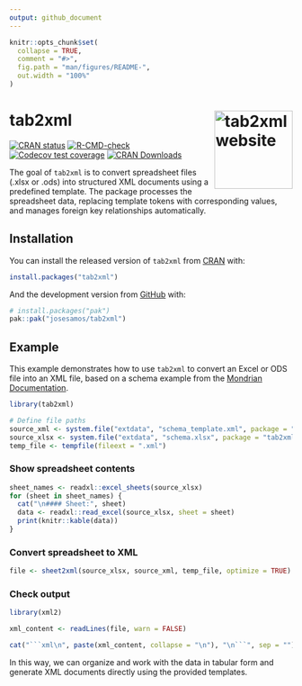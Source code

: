 ```yaml
---
output: github_document
---
```


<!-- README.md is generated from README.Rmd. Please edit that file -->

```r
knitr::opts_chunk$set(
  collapse = TRUE,
  comment = "#>",
  fig.path = "man/figures/README-",
  out.width = "100%"
)
```

# tab2xml <a href="https://josesamos.github.io/tab2xml/"><img src="man/figures/logo.png" align="right" height="139" alt="tab2xml website" /></a>


<!-- badges: start -->
[![CRAN status](https://www.r-pkg.org/badges/version/tab2xml)](https://CRAN.R-project.org/package=tab2xml)
[![R-CMD-check](https://github.com/josesamos/tab2xml/actions/workflows/R-CMD-check.yaml/badge.svg)](https://github.com/josesamos/tab2xml/actions/workflows/R-CMD-check.yaml)
[![Codecov test coverage](https://codecov.io/gh/josesamos/tab2xml/graph/badge.svg)](https://app.codecov.io/gh/josesamos/tab2xml)
[![CRAN Downloads](http://cranlogs.r-pkg.org/badges/grand-total/tab2xml)](https://cran.r-project.org/package=tab2xml)
<!-- badges: end -->

The goal of `tab2xml` is to convert spreadsheet files (.xlsx or .ods) into structured XML documents using a predefined template. The package processes the spreadsheet data, replacing template tokens with corresponding values, and manages foreign key relationships automatically.

## Installation

You can install the released version of `tab2xml` from [CRAN](https://CRAN.R-project.org) with:

``` r
install.packages("tab2xml")
```
And the development version from [GitHub](https://github.com/) with:

``` r
# install.packages("pak")
pak::pak("josesamos/tab2xml")
```

## Example

This example demonstrates how to use `tab2xml` to convert an Excel or ODS file into an XML file, based on a schema example from the [Mondrian Documentation](https://mondrian.pentaho.com/documentation/schema.php).

```r
library(tab2xml)

# Define file paths
source_xml <- system.file("extdata", "schema_template.xml", package = "tab2xml")
source_xlsx <- system.file("extdata", "schema.xlsx", package = "tab2xml")
temp_file <- tempfile(fileext = ".xml")
```


### Show spreadsheet contents

```r
sheet_names <- readxl::excel_sheets(source_xlsx)
for (sheet in sheet_names) {
  cat("\n#### Sheet:", sheet)
  data <- readxl::read_excel(source_xlsx, sheet = sheet)
  print(knitr::kable(data))
}
```

### Convert spreadsheet to XML

```r
file <- sheet2xml(source_xlsx, source_xml, temp_file, optimize = TRUE)
```

### Check output

```r
library(xml2)

xml_content <- readLines(file, warn = FALSE)

cat("```xml\n", paste(xml_content, collapse = "\n"), "\n```", sep = "")
```


In this way, we can organize and work with the data in tabular form and generate XML documents directly using the provided templates.

